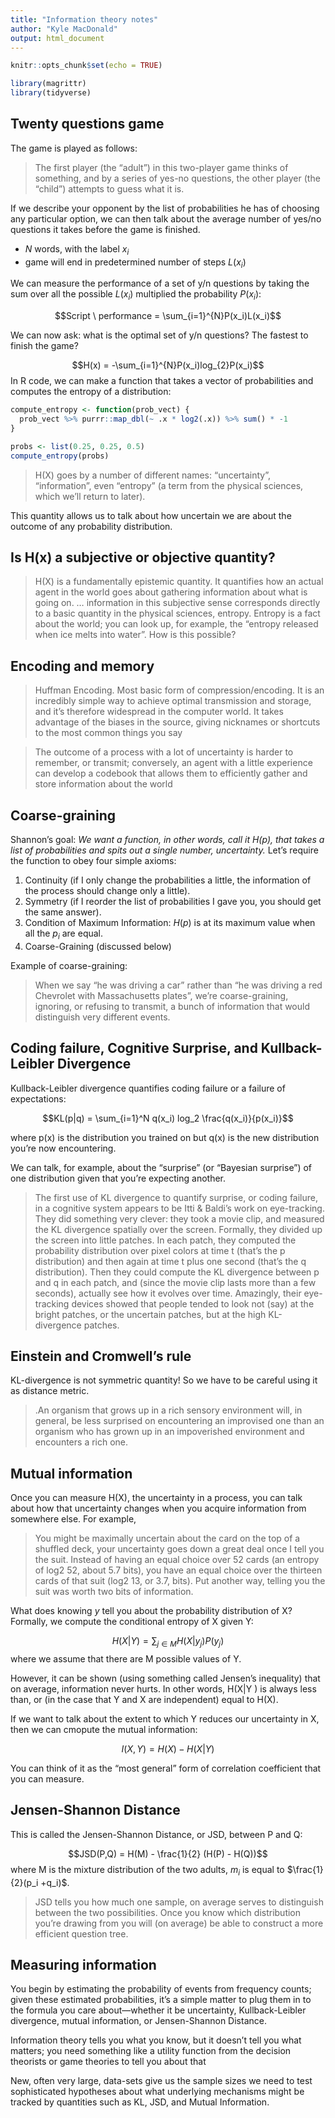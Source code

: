 ```yaml
---
title: "Information theory notes"
author: "Kyle MacDonald"
output: html_document
---
```


```r
knitr::opts_chunk$set(echo = TRUE)
```

```r
library(magrittr)
library(tidyverse)
```

## Twenty questions game

The game is played as follows: 

> The first player (the “adult”) in this two-player game thinks of something, and by a series of yes-no questions, the other player (the “child”) attempts to guess what it is.

If we describe your opponent by the list of probabilities he has of choosing any particular option, we can then talk about the average number of yes/no questions it takes before the game is finished.

  * $N$ words, with the label $x_i$
  * game will end in predetermined number of steps $L(x_i)$
  
We can measure the performance of a set of y/n questions by taking the sum over all the possible $L(x_i)$ multiplied the probability  $P(x_i)$: 

$$Script \ performance = \sum_{i=1}^{N}P(x_i)L(x_i)$$

We can now ask: what is the optimal set of y/n questions? The fastest to finish the game? 

$$H(x) = -\sum_{i=1}^{N}P(x_i)log_{2}P(x_i)$$
In R code, we can make a function that takes a vector of probabilities and computes the entropy of a distribution:

```r
compute_entropy <- function(prob_vect) {
  prob_vect %>% purrr::map_dbl(~ .x * log2(.x)) %>% sum() * -1
}
```

```r
probs <- list(0.25, 0.25, 0.5)
compute_entropy(probs)
```

> H(X) goes by a number of different names: “uncertainty”, “information”, even “entropy” (a term from the physical sciences, which we’ll return to later).

This quantity allows us to talk about how uncertain we are about the outcome of any probability distribution. 

## Is H(x) a subjective or objective quantity? 

> H(X) is a fundamentally epistemic quantity. It quantifies how an actual agent in the world goes about gathering information about what is going on. ... information in this subjective sense corresponds directly to a basic quantity in the physical sciences, entropy. Entropy is a fact about the world; you can look up, for example, the “entropy released when ice melts into water”. How is this possible?

## Encoding and memory

> Huffman Encoding. Most basic form of compression/encoding. It is an incredibly simple way to achieve optimal transmission and storage, and it’s therefore widespread in the computer world. It takes advantage of the biases in the source, giving nicknames or shortcuts to the most common things you say 

> The outcome of a process with a lot of uncertainty is harder to remember, or transmit; conversely, an agent with a little experience can develop a codebook that allows them to efficiently gather and store information about the world

## Coarse-graining

Shannon's goal: *We want a function, in other words, call it $H({p})$, that takes a list of probabilities and spits out a single number, uncertainty.* Let’s require the function to obey four simple axioms:

  1. Continuity (if I only change the probabilities a little, the information of the process should change only a little).
  2. Symmetry (if I reorder the list of probabilities I gave you, you should get the same answer).
  3. Condition of Maximum Information: $H(p)$ is at its maximum value when all the $p_i$ are equal.
  4. Coarse-Graining (discussed below)
  
Example of coarse-graining: 

> When we say “he was driving a car” rather than “he was driving a red Chevrolet with Massachusetts plates”, we’re coarse-graining, ignoring, or refusing to transmit, a bunch of information that would distinguish very different events.

## Coding failure, Cognitive Surprise, and Kullback-Leibler Divergence

Kullback-Leibler divergence quantifies coding failure or a failure of expectations: 

$$KL(p|q) = \sum_{i=1}^N q(x_i) log_2 \frac{q(x_i)}{p(x_i)}$$

where p(x) is the distribution you trained on but q(x) is the new distribution you’re now encountering.

We can talk, for example, about the “surprise” (or “Bayesian surprise”) of one distribution given that you’re expecting another.

> The first use of KL divergence to quantify surprise, or coding failure, in a cognitive system appears to be Itti & Baldi’s work on eye-tracking. They did something very clever: they took a movie clip, and measured the KL divergence spatially over the screen. Formally, they divided up the screen into little patches. In each patch, they computed the probability distribution over pixel colors at time t (that’s the p distribution) and then again at time t plus one second (that’s the q distribution). Then they could compute the KL divergence between p and q in each patch, and (since the movie clip lasts more than a few seconds), actually see how it evolves over time. Amazingly, their eye-tracking devices showed that people tended to look not (say) at the bright patches, or the uncertain patches, but at the high KL-divergence patches.

## Einstein and Cromwell's rule

KL-divergence is not symmetric quantity! So we have to be careful using it as distance metric.

 > .An organism that grows up in a rich sensory environment will, in general, be less surprised on encountering an improvised one than an organism who has grown up in an impoverished environment and encounters a rich one.

## Mutual information 

Once you can measure H(X), the uncertainty in a process, you can talk about how that uncertainty changes when you acquire information from somewhere else. For example,

> You might be maximally uncertain about the card on the top of a shuffled deck, your uncertainty goes down a great deal once I tell you the suit. Instead of having an equal choice over 52 cards (an entropy of log2 52, about 5.7 bits), you have an equal choice over the thirteen cards of that suit (log2 13, or 3.7, bits). Put another way, telling you the suit was worth two bits of information.

What does knowing $y$ tell you about the probability distribution of X? Formally, we compute the conditional entropy of X given Y:  

$$H(X|Y) = \sum_{j \in M} H(X|y_j) P(y_j)$$
where we assume that there are M possible values of Y.

However, it can be shown (using something called Jensen’s inequality) that on average, information never hurts. In other words, H(X|Y ) is always less than, or (in the case that Y and X are independent) equal to H(X).

If we want to talk about the extent to which Y reduces our uncertainty in X, then we can cmopute the mutual information:

$$I(X,Y) = H(X) - H(X|Y)$$

You can think of it as the “most general” form of correlation coefficient that you can measure.

## Jensen-Shannon Distance

This is called the Jensen-Shannon Distance, or JSD, between P and Q:

$$JSD(P,Q) = H(M) - \frac{1}{2} (H(P) - H(Q))$$
where M is the mixture distribution of the two adults, $m_i$ is equal to $\frac{1}{2}(p_i +q_i)$.

> JSD tells you how much one sample, on average serves to distinguish between the two possibilities. Once you know which distribution you’re drawing from you will (on average) be able to construct a more efficient question tree.

## Measuring information

You begin by estimating the probability of events from frequency counts; given these estimated probabilities, it’s a simple matter to plug them in to the formula you care about—whether it be uncertainty, Kullback-Leibler divergence, mutual information, or Jensen-Shannon Distance.

Information theory tells you what you know, but it doesn’t tell you what matters; you need something like a utility function from the decision theorists or game theories to tell you about that

New, often very large, data-sets give us the sample sizes we need to test sophisticated hypotheses about what underlying mechanisms might be tracked by quantities such as KL, JSD, and Mutual Information.